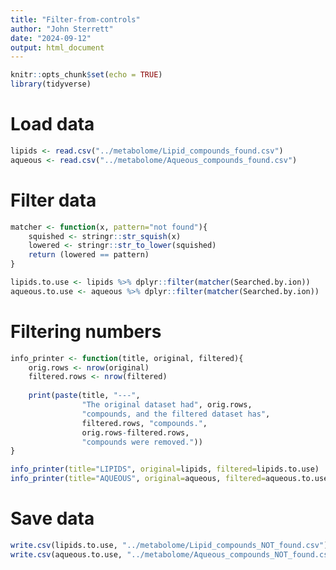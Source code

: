 ```yaml
---
title: "Filter-from-controls"
author: "John Sterrett"
date: "2024-09-12"
output: html_document
---
```


```r
knitr::opts_chunk$set(echo = TRUE)
library(tidyverse)
```

# Load data
```r
lipids <- read.csv("../metabolome/Lipid_compounds_found.csv")
aqueous <- read.csv("../metabolome/Aqueous_compounds_found.csv")
```

# Filter data
```r
matcher <- function(x, pattern="not found"){
    squished <- stringr::str_squish(x)
    lowered <- stringr::str_to_lower(squished)
    return (lowered == pattern)
}

lipids.to.use <- lipids %>% dplyr::filter(matcher(Searched.by.ion))
aqueous.to.use <- aqueous %>% dplyr::filter(matcher(Searched.by.ion))
```

# Filtering numbers
```r
info_printer <- function(title, original, filtered){
    orig.rows <- nrow(original)
    filtered.rows <- nrow(filtered)
    
    print(paste(title, "---", 
                "The original dataset had", orig.rows,
                "compounds, and the filtered dataset has",
                filtered.rows, "compounds.",
                orig.rows-filtered.rows, 
                "compounds were removed."))
}

info_printer(title="LIPIDS", original=lipids, filtered=lipids.to.use)
info_printer(title="AQUEOUS", original=aqueous, filtered=aqueous.to.use)
```

# Save data
```r
write.csv(lipids.to.use, "../metabolome/Lipid_compounds_NOT_found.csv")
write.csv(aqueous.to.use, "../metabolome/Aqueous_compounds_NOT_found.csv")
```